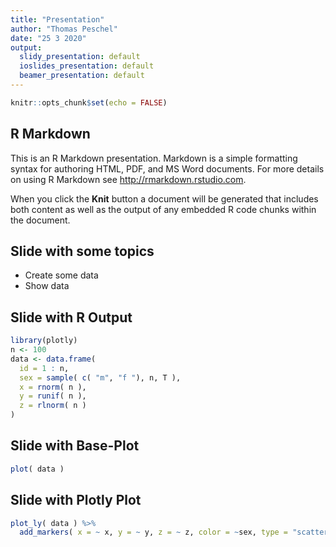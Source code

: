 ```yaml
---
title: "Presentation"
author: "Thomas Peschel"
date: "25 3 2020"
output:
  slidy_presentation: default
  ioslides_presentation: default
  beamer_presentation: default
---
```


```r
knitr::opts_chunk$set(echo = FALSE)
```


## R Markdown

This is an R Markdown presentation. Markdown is a simple formatting syntax for authoring HTML, PDF, and MS Word documents. For more details on using R Markdown see <http://rmarkdown.rstudio.com>.

When you click the **Knit** button a document will be generated that includes both content as well as the output of any embedded R code chunks within the document.

## Slide with some topics

- Create some data
- Show data

## Slide with R Output

```r
library(plotly)
n <- 100
data <- data.frame(
  id = 1 : n,
  sex = sample( c( "m", "f "), n, T ),
  x = rnorm( n ),
  y = runif( n ),
  z = rlnorm( n )
)
```

## Slide with Base-Plot

```r
plot( data )
```


## Slide with Plotly Plot

```r
plot_ly( data ) %>%
  add_markers( x = ~ x, y = ~ y, z = ~ z, color = ~sex, type = "scatter3d", mode = "markers", colors = c( "yellow", "blue" ) )
```

